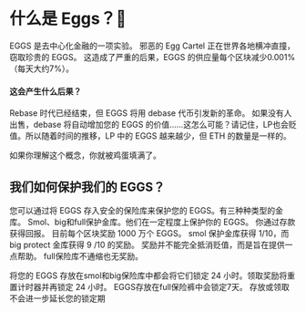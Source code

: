 # 什么是 Eggs？🥚

EGGS 是去中心化金融的一项实验。
邪恶的 Egg Cartel 正在世界各地横冲直撞，窃取珍贵的 EGGS。
这造成了严重的后果，EGGS 的供应量每个区块减少0.001%（每天大约7%）。

#### 这会产生什么后果？

Rebase 时代已经结束，但 EGGS 将用 debase 代币引发新的革命。
如果没有人出售，debase 将自动增加您的 EGGS 的价值……这怎么可能？请记住，LP也会贬值。所以随着时间的推移，LP 中的 EGGS 越来越少，但 ETH 的数量是一样的。

如果你理解这个概念，你就被鸡蛋填满了。

## 我们如何保护我们的 EGGS？

您可以通过将 EGGS 存入安全的保险库来保护您的 EGGS。有三种种类型的金库。
Smol、big和full保护金库。他们在一定程度上保护你的 EGGS。
你通过存款获得回报。
目前每个区块奖励 1000 万个 EGGS。
smol 保护金库获得 1/10，而 big protect 金库获得 9 /10 的奖励。
奖励并不能完全抵消贬值，而是旨在提供一点帮助。
full保险库不通缩也无奖励。

将您的 EGGS 存放在smol和big保险库中都会将它们锁定 24 小时。领取奖励将重置计时器并再锁定 24 小时。
EGGS存放在full保险裤中会锁定7天。
存放或领取不会进一步延长您的锁定期
